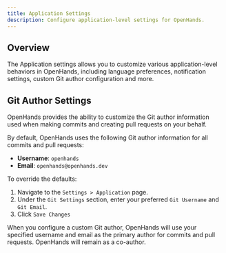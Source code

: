 ```yaml
---
title: Application Settings
description: Configure application-level settings for OpenHands.
---
```


## Overview

The Application settings allows you to customize various application-level behaviors in OpenHands, including
language preferences, notification settings, custom Git author configuration and more.

## Git Author Settings

OpenHands provides the ability to customize the Git author information used when making commits and creating
pull requests on your behalf.

By default, OpenHands uses the following Git author information for all commits and pull requests:

- **Username**: `openhands`
- **Email**: `openhands@openhands.dev`

To override the defaults:

1. Navigate to the `Settings > Application` page.
2. Under the `Git Settings` section, enter your preferred `Git Username` and `Git Email`.
3. Click `Save Changes`

<Note>
  When you configure a custom Git author, OpenHands will use your specified username and email as the primary author
  for commits and pull requests. OpenHands will remain as a co-author.
</Note>